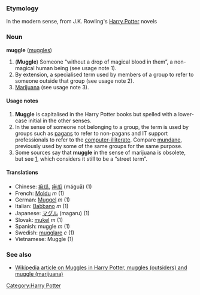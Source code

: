 === Etymology ===
In the modern sense, from J.K. Rowling's [[Harry Potter]] novels

=== Noun ===
'''muggle''' ([[muggles]])

# ('''Muggle''') Someone &ldquo;without a drop of magical blood in them&rdquo;, a non-magical human being (see usage note 1).
# By extension, a specialised term used by members of a group to refer to someone outside that group (see usage note 2).
# [[Marijuana]] (see usage note 3).

====Usage notes====
#'''Muggle''' is capitalised in the Harry Potter books but spelled with a lower-case initial in the other senses.
#In the sense of someone not belonging to a group, the term is used by groups such as [[pagan]]s to refer to non-pagans and IT support professionals to refer to the [[computer-illiterate]].  Compare [[mundane]], previously used by some of the same groups for the same purpose.
#Some sources say that '''muggle''' in the sense of marijuana is obsolete, but see [http://www.whitehousedrugpolicy.gov/streetterms/ByAlpha.asp?strTerm=M], which considers it still to be a &ldquo;street term&rdquo;.

==== Translations ====
*Chinese: [[痲瓜]], [[痳瓜]] (máguā) (1)
*French: [[Moldu]] ''m'' (1)
*German: [[Muggel]] ''m'' (1)
*Italian: [[Babbano]] ''m'' (1)
*Japanese: [[マグル]] (magaru) (1)
*Slovak: [[mukel]] ''m'' (1)
*Spanish: muggle ''m'' (1)
*Swedish: [[mugglare]] ''c'' (1)
*Vietnamese: Muggle (1)

===See also===
*[[w:Muggle|Wikipedia article on Muggles in Harry Potter, muggles (outsiders) and muggle (marijuana)]]

[[Category:Harry Potter]]